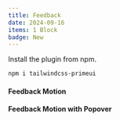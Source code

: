 ```yaml
---
title: Feedback
date: 2024-09-16
items: 1 Block
badge: New
---
```


Install the plugin from npm.

```bash
npm i tailwindcss-primeui
```

#### Feedback Motion

<ComponentPreview name="FeedbackMotion" />

#### Feedback Motion with Popover

<ComponentPreview name="FeedbackMotionWithPopover" />
